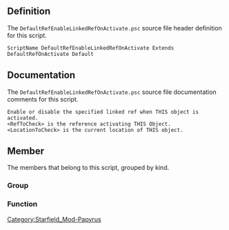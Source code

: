 {{Script_Object_Summary
| title = DefaultRefEnableLinkedRefOnActivate
| name = [[SFM:Script-DefaultRefEnableLinkedRefOnActivate|DefaultRefEnableLinkedRefOnActivate]]
| extends = [[SFM:Script-DefaultRefOnActivate|DefaultRefOnActivate]] → [[SFM:Script-DefaultRef|DefaultRef]] → [[SFM:Script-DefaultRefParent|DefaultRefParent]] → [[SFM:Script-ObjectReference|ObjectReference]] → [[SFM:Script-Form|Form]] → [[SFM:Script-ScriptObject|ScriptObject]]
| flags = Default
}}


== Definition ==
The <code>DefaultRefEnableLinkedRefOnActivate.psc</code> source file header definition for this script.

<source lang="papyrus">
ScriptName DefaultRefEnableLinkedRefOnActivate Extends DefaultRefOnActivate Default
</source>


== Documentation ==
The <code>DefaultRefEnableLinkedRefOnActivate.psc</code> source file documentation comments for this script.

<source>
Enable or disable the specified linked ref when THIS object is activated.
<RefToCheck> is the reference activating THIS Object.
<LocationToCheck> is the current location of THIS object.
</source>


== Member ==
The members that belong to this script, grouped by kind.

=== Group ===
{{Script_Object_Member_Summary
| title = Quest_Properties
| script = [[SFM:Script-DefaultRefEnableLinkedRefOnActivate|DefaultRefEnableLinkedRefOnActivate]]
| name = [[SFM:Script-DefaultRefEnableLinkedRefOnActivate/Quest_Properties|Quest_Properties]]
| kind = Group
| flags = collapsed
| documentation = Double-Click to EXPAND
}}

{{Script_Object_Member_Summary
| title = Script_Specific_Properties
| script = [[SFM:Script-DefaultRefEnableLinkedRefOnActivate|DefaultRefEnableLinkedRefOnActivate]]
| name = [[SFM:Script-DefaultRefEnableLinkedRefOnActivate/Script_Specific_Properties|Script_Specific_Properties]]
| kind = Group
}}

=== Function ===
{{Script_Object_Member_Summary
| title = GetRefsToDoSpecificThingsWith
| script = [[SFM:Script-DefaultRefEnableLinkedRefOnActivate|DefaultRefEnableLinkedRefOnActivate]]
| name = [[SFM:Script-DefaultRefEnableLinkedRefOnActivate/GetRefsToDoSpecificThingsWith|GetRefsToDoSpecificThingsWith]]
| kind = Function
| returns = ObjectReference[]
| documentation = Reimplementing Parent's empty function
}}

{{Script_Object_Member_Summary
| title = DoSpecificThing
| script = [[SFM:Script-DefaultRefEnableLinkedRefOnActivate|DefaultRefEnableLinkedRefOnActivate]]
| name = [[SFM:Script-DefaultRefEnableLinkedRefOnActivate/DoSpecificThing|DoSpecificThing]]
| kind = Function
| parameters = DefaultScriptFunctions:ParentScriptFunctionParams ParentScriptFunctionParams, ObjectReference RefToDoThingWith = none, bool LastRefToDoThingWith = true
| documentation = Reimplementing Parent's empty function
}}


[[Category:Starfield_Mod-Papyrus]]
